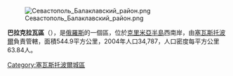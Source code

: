 [[Image:Севастополь_Балаклавский_район.png|right]]

{{coord|44|30|0.15|N|33|36|0.12|E|type:adm3rd_region:UA|display=title}}

'''巴拉克拉瓦區'''（{{lang-ru|Балаклавский район}}），是[[俄羅斯|俄羅斯]]的一個區，位於[[克里米亞半島|克里米亞半島]]西南岸，由[[塞瓦斯托波爾|塞瓦斯托波爾]]負責管轄，面積544.9平方公里，2004年人口34,787，人口密度每平方公里63.84人。

{{DEFAULTSORT:Балаклавський район}}
[[Category:塞瓦斯托波爾城區|Category:塞瓦斯托波爾城區]]


{{Crimea-geo-stub}}